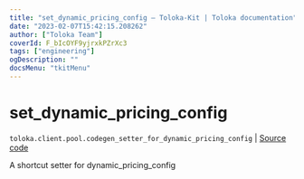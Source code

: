 ```yaml
---
title: "set_dynamic_pricing_config — Toloka-Kit | Toloka documentation"
date: "2023-02-07T15:42:15.208262"
author: ["Toloka Team"]
coverId: F_bIcOYF9yjrxkPZrXc3
tags: ["engineering"]
ogDescription: ""
docsMenu: "tkitMenu"
---
```


# set_dynamic_pricing_config
`toloka.client.pool.codegen_setter_for_dynamic_pricing_config` | [Source code](https://github.com/Toloka/toloka-kit/blob/v1.1.3/src/client/pool/__init__.py#L0)

A shortcut setter for dynamic_pricing_config